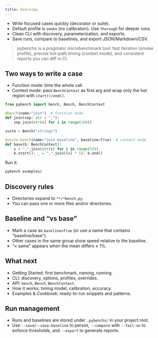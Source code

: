 ```yaml
---
title: Overview
---
```


- Write focused cases quickly (decorator or suite).
- Default profile is `smoke` (no calibration). Use `thorough` for deeper runs.
- Clean CLI with discovery, parameterization, and exports.
- Save runs, compare to baselines, and export JSON/Markdown/CSV.

> pybenchx is a pragmatic microbenchmark tool: fast iteration (smoke profile), precise hot-path timing (context mode), and consistent reports you can diff in CI.

## Two ways to write a case

- Function mode: time the whole call.
- Context mode: pass `BenchContext` as first arg and wrap only the hot region with `start()/end()`.

```python
from pybench import bench, Bench, BenchContext

@bench(name="join")  # function mode
def join(sep: str = ","):
    sep.join(str(i) for i in range(100))

suite = Bench("strings")

@suite.bench(name="join-baseline", baseline=True)  # context mode
def base(b: BenchContext):
    s = ",".join(str(i) for i in range(50))
    b.start(); _ = ",".join([s] * 5); b.end()
```

Run it:

```bash
pybench examples/
```

## Discovery rules

- Directories expand to `**/*bench.py`.
- You can pass one or more files and/or directories.

## Baseline and “vs base”

- Mark a case as `baseline=True` (or use a name that contains "baseline/base").
- Other cases in the same group show speed relative to the baseline.
- “≈ same” appears when the mean differs ≤ 1%.

## What next

- Getting Started: first benchmark, naming, running.
- CLI: discovery, options, profiles, overrides.
- API: `bench`, `Bench`, `BenchContext`.
- How it works: timing model, calibration, accuracy.
- Examples & Cookbook: ready-to-run snippets and patterns.

## Run management

- Runs and baselines are stored under `.pybenchx/` in your project root.
- Use `--save`/`--save-baseline` to persist, `--compare` with `--fail-on` to enforce thresholds, and `--export` to generate reports.

